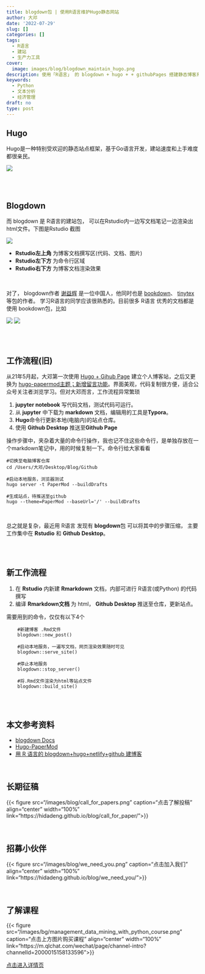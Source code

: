 ```yaml
---
title: blogdown包 | 使用R语言维护Hugo静态网站
author: 大邓
date: '2022-07-29'
slug: []
categories: []
tags:
  - R语言
  - 建站
  - 生产力工具
cover:
  image: images/blog/blogdown_maintain_hugo.png
description: 使用「R语言」 的 blogdown + hugo + + githubPages 搭建静态博客系统，使用用 Rstudio 专注于写作。
keywords:
  - Python
  - 文本分析
  - 经济管理
draft: no
type: post
---
```


## Hugo

Hugo是一种特别受欢迎的静态站点框架，基于Go语言开发，建站速度和上手难度都很亲民。

![](img/hugo.png)

<br><br>

## Blogdown
而 blogdown 是 R语言的建站包， 可以在Rstudio内一边写文档笔记一边渲染出html文件。下图是Rstudio 截图

![](img/Rstudio_blogdown_panel.png)

- **Rstudio左上角** 为博客文档撰写区(代码、文档、图片)
- **Rstudio左下方** 为命令行区域
- **Rstudio右下方** 为博客文档渲染效果

<br>

对了， blogdown作者 [谢益辉](https://yihui.org/en/) 是一位中国人，他同时也是 [bookdown](https://bookdown.org/)、 [tinytex](https://yihui.org/tinytex/) 等包的作者。 学习R语言的同学应该很熟悉的。目前很多 R语言 优秀的文档都是使用 bookdown包，比如

![](img/blogdown_gallery1.png)
![](img/blogdown_gallery2.png)


<br><br>

## 工作流程(旧)


从21年5月起，大邓第一次使用 [Hugo + Gihub Page](https://hidadeng.github.io/blog/hugo_website_test/) 建立个人博客站，之后又更换为 [hugo-papermod主题；新增留言功能](https://hidadeng.github.io/blog/blog_add_comments_function/)。界面美观，代码复制很方便，适合公众号关注者浏览学习。但对大邓而言，工作流程异常繁琐

1.  **jupyter notebook** 写代码文档，测试代码可运行。
2.  从 **jupyter** 中下载为 **markdown** 文档，编辑用的工具是**Typora**。
3.  **Hugo**命令行更新本地(电脑内)的站点仓库。
4.  使用 **Github Desktop** 推送至**Github Page**

操作步骤中，夹杂着大量的命令行操作，我也记不住这些命令行，是单独存放在一个markdown笔记中，用的时候复制一下。命令行给大家看看

    #切换至电脑博客仓库
    cd /Users/大邓/Desktop/Blog/Github

    #启动本地服务，浏览器测试
    hugo server -t PaperMod --buildDrafts

    #生成站点，待推送至github
    hugo --theme=PaperMod --baseUrl='/' --buildDrafts


<br>

总之就是复杂，最近用 R语言 发现有 **blogdown**包 可以将其中的步骤压缩， 主要工作集中在 **Rstudio** 和 **Github Desktop**。


<br><br>

## 新工作流程

1.  在 **Rstudio** 内新建 **Rmarkdown** 文档，内部可进行 R语言(或Python) 的代码撰写
2.  编译 **Rmarkdown文档** 为 html， **Github Desktop** 推送至仓库，更新站点。

需要用到的命令，仅仅有以下4个

```
    #新建博客 .Rmd文件
    blogdown::new_post()

    #启动本地服务，一遍写文档，网页渲染效果随时可见
    blogdown::serve_site()

    #停止本地服务
    blogdown::stop_server()

    #将.Rmd文件渲染为html等站点文件
    blogdown::build_site()
```

<br><br>

## 本文参考资料
-   [blogdown Docs](https://bookdown.org/yihui/blogdown/)
-   [Hugo-PaperMod](https://themes.gohugo.io/themes/hugo-papermod/)
-   [用 R 语言的 blogdown+hugo+netlify+github 建博客](https://cosx.org/2018/01/build-blog-with-blogdown-hugo-netlify-github/)


<br>



## 长期征稿

{{< figure src="/images/blog/call_for_papers.png" caption="点击了解投稿"  align="center" width="100%" link="https://hidadeng.github.io/blog/call_for_paper/">}}



<br>




## 招募小伙伴

{{< figure src="/images/blog/we_need_you.png" caption="点击加入我们"  align="center" width="100%" link="https://hidadeng.github.io/blog/we_need_you/">}}

<br>



## 了解课程

{{< figure src="/images/bg/management_data_mining_with_python_course.png" caption="点击上方图片购买课程"  align="center" width="100%" link="https://m.qlchat.com/wechat/page/channel-intro?channelId=2000015158133596">}}

[点击进入详情页](https://hidadeng.github.io/blog/management_python_course/)




